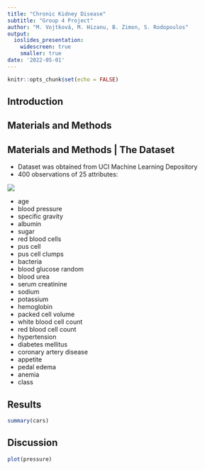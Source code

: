 ```yaml
---
title: "Chronic Kidney Disease"
subtitle: "Group 4 Project"
author: "M. Vojtková, M. Hizanu, B. Zimon, S. Rodopoulos"
output: 
  ioslides_presentation:
    widescreen: true
    smaller: true
date: '2022-05-01'
---
```


```r
knitr::opts_chunk$set(echo = FALSE)
```

## Introduction



## Materials and Methods

## Materials and Methods | The Dataset
- Dataset was obtained from UCI Machine Learning Depository
- 400 observations of 25 attributes: 

<div class="columns-2">
  ![](image.png)
  
-  age
- blood pressure
- specific gravity
- albumin
- sugar
- red blood cells
- pus cell
- pus cell clumps
- bacteria
- blood glucose random
- blood urea
- serum creatinine
- sodium
- potassium
- hemoglobin
- packed cell volume
- white blood cell count
- red blood cell count
- hypertension
- diabetes mellitus
- coronary artery disease
- appetite
- pedal edema
- anemia
- class

</div>

## Results

```r
summary(cars)
```

## Discussion

```r
plot(pressure)
```

